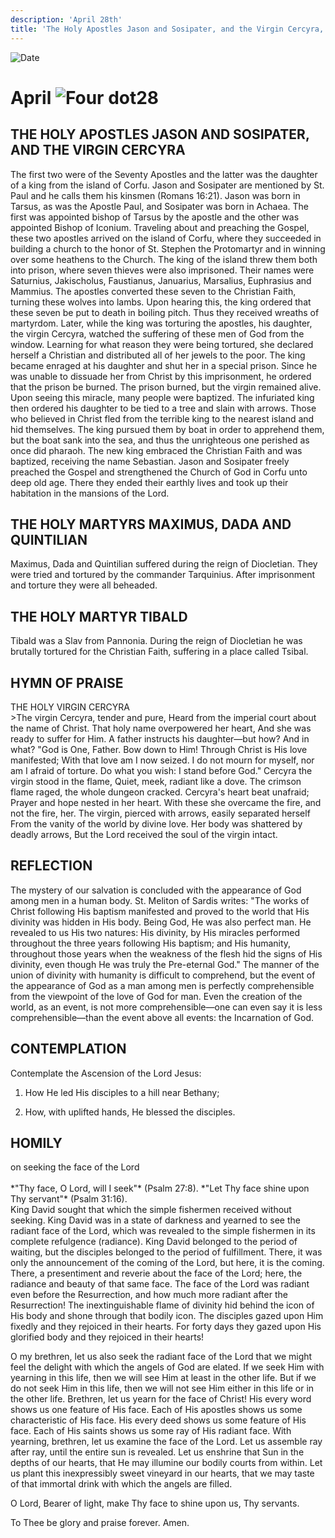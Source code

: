 ```yaml
---
description: 'April 28th'
title: 'The Holy Apostles Jason and Sosipater, and the Virgin Cercyra, Holy Martyrs Maximus, Dada, and Quintilian, Holy Martyr Tibald'
---
```


<CustomPaginator />
<RunningHead />

<Image src="/title-imprint.png" height={68} width={50} alt="Date" className="title-imprint"/>

# <div id="date">April <Image className="four-dot" src="/four-dot.png" height={15} width={15} alt="Four dot" />28</div>

## THE HOLY APOSTLES JASON AND SOSIPATER, AND THE VIRGIN CERCYRA

The first two were of the Seventy Apostles and the latter was the daughter of a king from the island of Corfu. Jason and Sosipater are mentioned by St. Paul and he calls them his kinsmen (Romans 16:21). Jason was born in Tarsus, as was the Apostle Paul, and Sosipater was born in Achaea. The first was appointed bishop of Tarsus by the apostle and the other was appointed Bishop of Iconium. Traveling about and preaching the Gospel, these two apostles arrived on the island of Corfu, where they succeeded in building a church to the honor of St. Stephen the Protomartyr and in winning over some heathens to the Church. The king of the island threw them both into prison, where seven thieves were also imprisoned. Their names were Saturnius, Jakischolus, Faustianus, Januarius, Marsalius, Euphrasius and Mammius. The apostles converted these seven to the Christian Faith, turning these wolves into lambs. Upon hearing this, the king ordered that these seven be put to death in boiling pitch. Thus they received wreaths of martyrdom. Later, while the king was torturing the apostles, his daughter, the virgin Cercyra, watched the suffering of these men of God from the window. Learning for what reason they were being tortured, she declared herself a Christian and distributed all of her jewels to the poor. The king became enraged at his daughter and shut her in a special prison. Since he was unable to dissuade her from Christ by this imprisonment, he ordered that the prison be burned. The prison burned, but the virgin remained alive. Upon seeing this miracle, many people were baptized. The infuriated king then ordered his daughter to be tied to a tree and slain with arrows. Those who believed in Christ fled from the terrible king to the nearest island and hid themselves. The king pursued them by boat in order to apprehend them, but the boat sank into the sea, and thus the unrighteous one perished as once did pharaoh. The new king embraced the Christian Faith and was baptized, receiving the name Sebastian. Jason and Sosipater freely preached the Gospel and strengthened the Church of God in Corfu unto deep old age. There they ended their earthly lives and took up their habitation in the mansions of the Lord.

## THE HOLY MARTYRS MAXIMUS, DADA AND QUINTILIAN

Maximus, Dada and Quintilian suffered during the reign of Diocletian. They were tried and tortured by the commander Tarquinius. After imprisonment and torture they were all beheaded.

## THE HOLY MARTYR TIBALD

Tibald was a Slav from Pannonia. During the reign of Diocletian he was brutally tortured for the Christian Faith, suffering in a place called Tsibal.


## HYMN OF PRAISE
<div style={{textAlign:'center', color:'crimson', fontWeight:'bold'}}>
THE HOLY VIRGIN CERCYRA
</div>
>The virgin Cercyra, tender and pure,  
Heard from the imperial court about the name of Christ.  
That holy name overpowered her heart,  
And she was ready to suffer for Him.  
A father instructs his daughter—but how? And in what?  
"God is One, Father. Bow down to Him!  
Through Christ is His love manifested;  
With that love am I now seized.  
I do not mourn for myself, nor am I afraid of torture.  
Do what you wish: I stand before God."  
Cercyra the virgin stood in the flame,  
Quiet, meek, radiant like a dove.  
The crimson flame raged, the whole dungeon cracked.  
Cercyra's heart beat unafraid;  
Prayer and hope nested in her heart.  
With these she overcame the fire, and not the fire, her.  
The virgin, pierced with arrows, easily separated herself  
From the vanity of the world by divine love.  
Her body was shattered by deadly arrows,  
But the Lord received the soul of the virgin intact.  


## REFLECTION

The mystery of our salvation is concluded with the appearance of God among men in a human body. St. Meliton of Sardis writes: "The works of Christ following His baptism manifested and proved to the world that His divinity was hidden in His body. Being God, He was also perfect man. He revealed to us His two natures: His divinity, by His miracles performed throughout the three years following His baptism; and His humanity, throughout those years when the weakness of the flesh hid the signs of His divinity, even though He was truly the Pre-eternal God." The manner of the union of divinity with humanity is difficult to comprehend, but the event of the appearance of God as a man among men is perfectly comprehensible from the viewpoint of the love of God for man. Even the creation of the world, as an event, is not more comprehensible—one can even say it is less comprehensible—than the event above all events: the Incarnation of God.


## CONTEMPLATION

Contemplate the Ascension of the Lord Jesus:

1. How He led His disciples to a hill near Bethany;

2. How, with uplifted hands, He blessed the disciples.


## HOMILY
<div style={{textAlign:'center', color:'crimson', fontWeight:'bold'}}>
on seeking the face of the Lord
</div><br />
<div style={{textAlign:'right'}}>
*"Thy face, O Lord, will I seek"* (Psalm 27:8).  
*"Let Thy face shine upon Thy servant"* (Psalm 31:16).  
</div>
King David sought that which the simple fishermen received without seeking. King David was in a state of darkness and yearned to see the radiant face of the Lord, which was revealed to the simple fishermen in its complete refulgence (radiance). King David belonged to the period of waiting, but the disciples belonged to the period of fulfillment. There, it was only the announcement of the coming of the Lord, but here, it is the coming. There, a presentiment and reverie about the face of the Lord; here, the radiance and beauty of that same face. The face of the Lord was radiant even before the Resurrection, and how much more radiant after the Resurrection! The inextinguishable flame of divinity hid behind the icon of His body and shone through that bodily icon. The disciples gazed upon Him fixedly and they rejoiced in their hearts. For forty days they gazed upon His glorified body and they rejoiced in their hearts!

O my brethren, let us also seek the radiant face of the Lord that we might feel the delight with which the angels of God are elated. If we seek Him with yearning in this life, then we will see Him at least in the other life. But if we do not seek Him in this life, then we will not see Him either in this life or in the other life. Brethren, let us yearn for the face of Christ! His every word shows us one feature of His face. Each of His apostles shows us some characteristic of His face. His every deed shows us some feature of His face. Each of His saints shows us some ray of His radiant face. With yearning, brethren, let us examine the face of the Lord. Let us assemble ray after ray, until the entire sun is revealed. Let us enshrine that Sun in the depths of our hearts, that He may illumine our bodily courts from within. Let us plant this inexpressibly sweet vineyard in our hearts, that we may taste of that immortal drink with which the angels are filled.

O Lord, Bearer of light, make Thy face to shine upon us, Thy servants.

To Thee be glory and praise forever. Amen.


